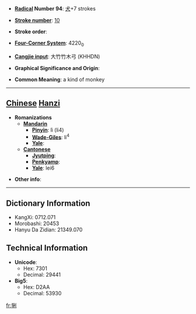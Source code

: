 * '''[[Wiktionary:Chinese radical index| Radical]] Number 94''': [[Wiktionary:Chinese radical index 犬|犬]]+7 strokes

* '''[[Wiktionary:Chinese total strokes index|Stroke number]]''': [[Wiktionary:Chinese total strokes index 10|10]]

* '''Stroke order''': 

* '''[[Wiktionary:Chinese four corner index|Four-Corner System]]''': 4220<sub>0</sub>

* '''[[Wiktionary:Chinese Cangjie index|Cangjie input]]''': 大竹竹木弓 (KHHDN)

* '''Graphical Significance and Origin''': 

* '''Common Meaning''': a kind of monkey

----

== [[Chinese]] [[Hanzi]] ==

* '''Romanizations'''
** '''[[Mandarin]]'''
*** '''[[Pinyin]]''': lì (li4)
*** '''[[Wade-Giles]]''': li<sup>4</sup>
*** '''[[Yale]]''': 
** '''[[Cantonese]]'''
*** '''[[Jyutping]]''':
*** '''[[Penkyamp]]''': 
*** '''[[Yale]]''': lei6

* '''Other info''': 

----

== Dictionary Information ==

* KangXi: 0712.071
* Morobashi: 20453
* Hanyu Da Zidian: 21349.070

== Technical Information ==

* '''Unicode''':
** Hex: 7301
** Decimal: 29441
* '''Big5''':
** Hex: D2AA
** Decimal: 53930

[[fr:猁]]